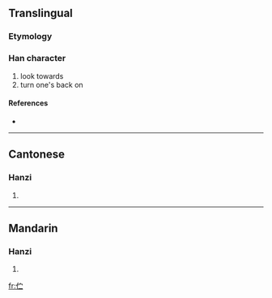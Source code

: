 {{also|佇}}
==Translingual==

===Etymology===
{{Han simp|佇|f=宁|t=宀一}}

===Han character===
{{Han char|rn=9|rad=人|as=04|sn=6|four=|canj=人十一 (OJM)}}

# look towards
# turn one's back on

====References====
* {{Han ref|kx=0096.121|hdz=10126.050|uh=4F2B|ud=20267}}

----

==Cantonese==

===Hanzi===
{{yue-hanzi|jyut=|y=chyu5|tra=佇}}

# {{defn|Cantonese}}

----

==Mandarin==

===Hanzi===
{{cmn-hanzi|tra=佇|pin=[[bà]] ([[ba4]]), [[bǎi]] ([[bai3]]), [[zhù]] ([[zhu4]])|wg=pa<sup>4</sup>, pai<sup>3</sup>, chu<sup>4</sup>}}

# {{defn|Mandarin}}

[[fr:伫]]